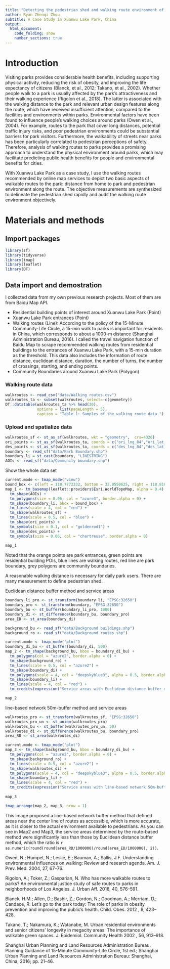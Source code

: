 ```yaml
---
title: "Detecting the pedestrian shed and walking route environment of urban parks with open-source data"
author: Ryan Zhenqi Zhou
subtitle: A Case Study in Xuanwu Lake Park, China
output:
  html_document:
    code_folding: show
    number_sections: true
---
```


# Introduction 

Visiting parks provides considerable health benefits, including supporting physical activity, reducing the risk of obesity, and improving the life expectancy of citizens (Blanck, et al., 2012; Takano, et al., 2002). Whether people walk to a park is usually affected by the park’s attractiveness and their walking experience (Rigolon et al., 2018). The latter is associated with the walking distance to the park and relevant urban design features along
the route, which have received insufficient attention, compared to the facilities and environments within parks. Environmental factors have been found to influence people’s walking choices around parks (Owen et al., 2004). For example, routes to the park that cover long distances, potential traffic injury risks, and poor pedestrian environments could be substantial barriers for park visitors. Furthermore, the walkability of streets near parks has been particularly correlated to pedestrian perceptions of safety. Therefore, analysis of walking routes to parks provides a promising approach to understand the physical environment around parks, which may facilitate predicting public health benefits for people and environmental benefits for cities.

With Xuanwu Lake Park as a case study, I use the walking routes recommended by online map services to depict two basic aspects of walkable routes to the park: distance from home to park and pedestrian environment along the route. The objective measurements are synthesized to delineate the pedestrian shed rapidly and audit the walking route environment objectively. 

# Materials and methods
## Import packages
```r
library(sf)
library(tidyverse)
library(tmap)
library(leaflet)
library(DT)
```

## Data import and demostration
I collected data from my own previous research projects. Most of them are from Baidu Map API.

* Residential building points of interest around Xuanwu Lake Park (Point)
* Xuanwu Lake Park entrances (Point)
* Walking routes (Line): According to the policy of the 15-Minute Community-Life Circle, a 15-min walk to parks is important for residents in China, which corresponds to about a 1000-m distance (Shanghai Administration Bureau, 2016). I called the travel navigation function of Baidu Map to scrape recommended walking routes from residential buildings to the entrances of Xuanwu Lake Park, with a 15-min duration as the threshold. This data also includes the information of route distance, euclidean distance, duration, the number of turns, the number of crossings, starting, and ending points.
* Community Boundaries around Xuanwu Lake Park (Polygon)

### Walking route data
```r
walkroutes <- read_csv("data/Walking routes.csv")
walkroutes_ta <- subset(walkroutes, select=-c(geometry))
DT::datatable(walkroutes_ta %>% head(30),
              options = list(pageLength = 5), 
              caption = "Table 1: Samples of the walking route data.")
```

### Upload and spatialize data
```r
walkroutes_sf <- st_as_sf(walkroutes, wkt = "geometry",  crs=4326)
ori_points <- st_as_sf(walkroutes_ta, coords = c("ori_lng_84","ori_lat_84"),  crs=4326)
des_points <- st_as_sf(walkroutes_ta, coords = c("des_lng_84","des_lat_84"),  crs=4326)
boundary <- read_sf("data/Park Boundary.shp")
boundary_li = st_cast(boundary, "LINESTRING")
AOIs <- read_sf("data/Community boundary.shp")
```

Show the whole data set
```r
current.mode <- tmap_mode("view")
bound_box <- c(left = 118.7772332, bottom = 32.0550625, right = 118.8104844, top = 32.0902245)
map_1 <- tm_basemap(leaflet::providers$Esri.WorldTopoMap, alpha = 0.4) +
  tm_shape(AOIs) + 
  tm_polygons(size = 0.06, col = "azure3", border.alpha = 0) +
  tm_shape(boundary_li, bbox = bound_box) +
  tm_lines(scale = 4, col = "red") + 
  tm_shape(walkroutes_sf) +
  tm_lines(scale = 0.5, col = "blue") +
  tm_shape(ori_points) +
  tm_symbols(size = 0.1, col = "goldenrod1") +
  tm_shape(des_points) +
  tm_symbols(size = 0.06, col = "chartreuse", border.alpha = 0) 
   
map_1
```

Noted that the orange points are park entrances, green points are residential building POIs, blue lines are walking routes, red line are park boundary, grey polygons are community boundaries.

A reasonable walking distance is necessary for daily park users. There are many measurement to define pedestrian shed.

Euclidean distance buffer method and service areas
```r
boundary_li_pro <- st_transform(boundary_li, "EPSG:32650")
boundary_pro <- st_transform(boundary, "EPSG:32650")
boundary_bu <- st_buffer(boundary_li_pro, 1000)
boundary_di <- st_difference(boundary_bu, boundary_pro)
area_ED <- st_area(boundary_di)

background_bu <- read_sf("data/Background buildings.shp")
background_ro <- read_sf("data/Background routes.shp")

current.mode <- tmap_mode("plot")
boundary_di_bu <- st_buffer(boundary_di, 500)
map_2 <- tm_shape(background_bu, bbox = boundary_di_bu) +
  tm_polygons(col = "azure2", border.alpha = 0) + 
  tm_shape(background_ro) +
  tm_lines(scale = 0.5, col = "azure2") +
  tm_shape(boundary_di) +
  tm_polygons(scale = 4, col = "deepskyblue3", alpha = 0.5, border.alpha = 0) + 
  tm_shape(boundary_li) +
  tm_lines(scale = 4, col = "red") +
  tm_credits(expression("Service areas with Euclidean distance buffer method is"~13~"km"^2), position=c("left", "bottom"))

map_2
```
line-based network 50m-buffer method and service areas
```r
walkroutes_pro <- st_transform(walkroutes_sf, "EPSG:32650")
walkroutes_pro_un <- st_union(walkroutes_pro)
walkroutes_bu <- st_buffer(walkroutes_pro_un, 50)
walkroutes_di <- st_difference(walkroutes_bu, boundary_pro)
area_RD <- st_area(walkroutes_di)

current.mode <- tmap_mode("plot")
map_3 <- tm_shape(background_bu, bbox = boundary_di_bu) +
  tm_polygons(col = "azure2", border.alpha = 0) + 
  tm_shape(background_ro) +
  tm_lines(scale = 0.5, col = "azure2") +
  tm_shape(walkroutes_di) +
  tm_polygons(scale = 4, col = "deepskyblue3", alpha = 0.5, border.alpha = 0) + 
  tm_shape(boundary_li) +
  tm_lines(scale = 4, col = "red") +
  tm_credits(expression("Service areas with line-based network 50m-buffer method is"~4~"km"^2), position=c("left", "bottom"))
  
map_3
```

```r
tmap_arrange(map_2, map_3, nrow = 1)
```

This image proposed a line-based network buffer method that defined areas near the center line of routes as accessible, which is more accurate, as it is closer to the actual environment available to pedestrians. As you can see in Map2 and Map3, the service areas determined by the route-based method were significantly less than those by Euclidean distance buffer method, which the ratio is `r as.numeric(round(round(area_RD/1000000)/round(area_ED/1000000), 2))`.











Owen, N.; Humpel, N.; Leslie, E.; Bauman, A.; Sallis, J.F. Understanding environmental influences on walking: Review and research agenda. Am. J. Prev. Med. 2004, 27, 67–76.

Rigolon, A.; Toker, Z.; Gasparian, N. Who has more walkable routes to parks? An environmental justice study of safe routes to parks in neighborhoods of Los Angeles. J. Urban Aff. 2018, 40, 576–591. 

Blanck, H.M.; Allen, D.; Bashir, Z.; Gordon, N.; Goodman, A.; Merriam, D.; Candace, R. Let’s go to the park today: The role of parks in obesity prevention and improving the public’s health. Child. Obes. 2012 , 8, 423–428.

Takano, T.; Nakamura, K.; Watanabe, M. Urban residential environments and senior citizens’ longevity in megacity areas: The importance of walkable green spaces. J. Epidemiol. Community Health 2002 , 56, 913–918.

Shanghai Urban Planning and Land Resources Administration Bureau. Planning Guidance of 15-Minute Community-Life Circle, 1st ed.; Shanghai Urban Planning and Land Resources Administration Bureau: Shanghai, China, 2016; pp. 21–46.
